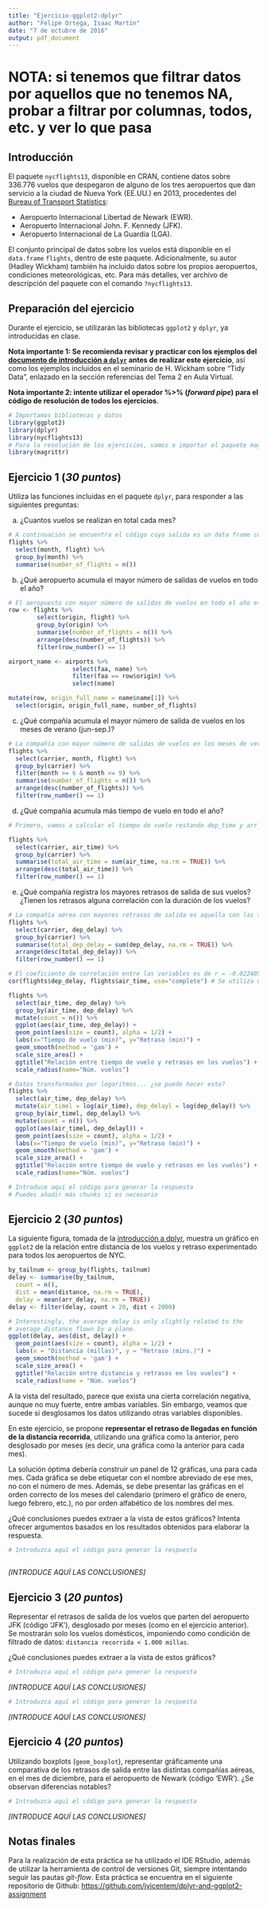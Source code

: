 ```yaml
---
title: "Ejercicio-ggplot2-dplyr"
author: "Felipe Ortega, Isaac Martín"
date: "7 de octubre de 2016"
output: pdf_document
---
```


# NOTA: si tenemos que filtrar datos por aquellos que no tenemos NA, probar a filtrar por columnas, todos, etc. y ver lo que pasa

## Introducción
El paquete `nycflights13`, disponible en CRAN, contiene datos sobre 336.776 vuelos
que despegaron de alguno de los tres aeropuertos que dan servicio a la ciudad
de Nueva York (EE.UU.) en 2013, procedentes del [Bureau of Transport Statistics](http://www.transtats.bts.gov/DatabaseInfo.asp?DB_ID=120&Link=0):

* Aeropuerto Internacional Libertad de Newark (EWR).
* Aeropuerto Internacional John. F. Kennedy (JFK).
* Aeropuerto Internacional de La Guardia (LGA).

El conjunto principal de datos sobre los vuelos está disponible en el `data.frame`
`flights`, dentro de este paquete. Adicionalmente, su autor (Hadley Wickham) también ha 
incluido datos sobre los propios aeropuertos, condiciones meteorológicas, etc. Para más
detalles, ver archivo de descripción del paquete con el comando `?nycflights13`.

## Preparación del ejercicio
Durante el ejercicio, se utilizarán las bibliotecas `ggplot2` y `dplyr`, ya introducidas
en clase.

**Nota importante 1: Se recomienda revisar y practicar con los ejemplos del 
[documento de introducción a
`dplyr`](https://cran.rstudio.com/web/packages/dplyr/vignettes/introduction.html) 
antes de realizar este ejercicio**, así como los ejemplos incluidos en el seminario de 
H. Wickham sobre "Tidy Data", enlazado en la sección referencias del Tema 2 en Aula Virtual.

**Nota importante 2: intente utilizar el operador %>% (*forward pipe*) para el código de resolución
de todos los ejercicios**.

```r
# Importamos bibliotecas y datos
library(ggplot2)
library(dplyr)
library(nycflights13)
# Para la resolución de los ejercicios, vamos a importar el paquete magrittr y así poder utilizar el operador
library(magrittr)
```

## Ejercicio 1 (*30 puntos*)

Utiliza las funciones incluidas en el paquete `dplyr`, para responder a las siguientes preguntas:

a) ¿Cuantos vuelos se realizan en total cada mes?

```r
# A continuación se encuentra el código cuya salida es un data frame con una columna llamada "month" donde se encuentran los meses representados por números y otra columna llamada "number_of_flights" que contiene el número de vuelos por cada mes
flights %>% 
  select(month, flight) %>% 
  group_by(month) %>% 
  summarise(number_of_flights = n())
```
b) ¿Qué aeropuerto acumula el mayor número de salidas de vuelos en todo el año?
```r
# El aeropuesto con mayor número de salidas de vuelos en todo el año es el correspondiente a las siglas EWR (Newark Liberty International Airport), con 120.835 vuelos en el año 2013
row <- flights %>%
        select(origin, flight) %>% 
        group_by(origin) %>%
        summarise(number_of_flights = n()) %>%
        arrange(desc(number_of_flights)) %>%
        filter(row_number() == 1)

airport_name <- airports %>%
                  select(faa, name) %>%
                  filter(faa == row$origin) %>%
                  select(name)

mutate(row, origin_full_name = name$name[1]) %>%
  select(origin, origin_full_name, number_of_flights)
```
c) ¿Qué compañía acumula el mayor número de salida de vuelos en los meses de verano (jun-sep.)?
```r
# La compañía con mayor número de salidas de vuelos en los meses de verano es UA (United Airlines), con 19.859 vuelos
flights %>%
  select(carrier, month, flight) %>%
  group_by(carrier) %>%
  filter(month >= 6 & month <= 9) %>%
  summarise(number_of_flights = n()) %>%
  arrange(desc(number_of_flights)) %>%
  filter(row_number() == 1)  
```
d) ¿Qué compañia acumula más tiempo de vuelo en todo el año?
```r
# Primero, vamos a calcular el tiempo de vuelo restando dep_time y arr_time. Sin embargo, dep_time y arr_time tienen time zone local de cada sitio, por lo que es preciso conocer esto antes.

flights %>%
  select(carrier, air_time) %>%
  group_by(carrier) %>%
  summarise(total_air_time = sum(air_time, na.rm = TRUE)) %>%
  arrange(desc(total_air_time)) %>%
  filter(row_number() == 1)  
```
e) ¿Qué compañía registra los mayores retrasos de salida de sus vuelos?
¿Tienen los retrasos alguna correlación con la duración de los vuelos?
```r
# La compañía aérea con mayores retrasos de salida es aquella con las siglas EV, acumulando un total de 1.024.829 minutos de retraso
flights %>%
  select(carrier, dep_delay) %>%
  group_by(carrier) %>%
  summarise(total_dep_delay = sum(dep_delay, na.rm = TRUE)) %>%
  arrange(desc(total_dep_delay)) %>%
  filter(row_number() == 1)  

# El coeficiente de correlación entre las variables es de r = -0.02240508, por lo que no hay una relación fuerte entre ellas
cor(flights$dep_delay, flights$air_time, use="complete") # Se utiliza use="complete" para no tener encuenta observaciones con valores faltantes

flights %>%
  select(air_time, dep_delay) %>%
  group_by(air_time, dep_delay) %>%
  mutate(count = n()) %>%
  ggplot(aes(air_time, dep_delay)) +
  geom_point(aes(size = count), alpha = 1/2) +
  labs(x="Tiempo de vuelo (min)", y="Retraso (min)") +
  geom_smooth(method = 'gam') +
  scale_size_area() +
  ggtitle("Relación entre tiempo de vuelo y retrasos en los vuelos") +
  scale_radius(name="Núm. vuelos")

# Datos transformados por logaritmos... ¿se puede hacer esto?
flights %>%
  select(air_time, dep_delay) %>%
  mutate(air_timel = log(air_time), dep_delayl = log(dep_delay)) %>%
  group_by(air_timel, dep_delayl) %>%
  mutate(count = n()) %>%
  ggplot(aes(air_timel, dep_delayl)) +
  geom_point(aes(size = count), alpha = 1/2) +
  labs(x="Tiempo de vuelo (min)", y="Retraso (min)") +
  geom_smooth(method = 'gam') +
  scale_size_area() +
  ggtitle("Relación entre tiempo de vuelo y retrasos en los vuelos") +
  scale_radius(name="Núm. vuelos")
```

```r
# Introduce aquí el código para generar la respuesta
# Puedes añadir más chunks si es necesario
```

## Ejercicio 2 (*30 puntos*)

La siguiente figura, tomada de la [introducción a dplyr](https://cran.rstudio.com/web/packages/dplyr/vignettes/introduction.html), muestra
un gráfico en `ggplot2` de la relación entre distancia de los vuelos y retraso experimentado
para todos los aeropuertos de NYC.

```r
by_tailnum <- group_by(flights, tailnum)
delay <- summarise(by_tailnum,
  count = n(),
  dist = mean(distance, na.rm = TRUE),
  delay = mean(arr_delay, na.rm = TRUE))
delay <- filter(delay, count > 20, dist < 2000)

# Interestingly, the average delay is only slightly related to the
# average distance flown by a plane.
ggplot(delay, aes(dist, delay)) +
  geom_point(aes(size = count), alpha = 1/2) +
  labs(x = "Distancia (millas)", y = "Retraso (mins.)") +
  geom_smooth(method = 'gam') +
  scale_size_area() +
  ggtitle("Relación entre distancia y retrasos en los vuelos") +
  scale_radius(name = "Núm. vuelos")
```

A la vista del resultado, parece que exista una cierta correlación negativa, aunque
no muy fuerte, entre ambas variables. Sin embargo, veamos que sucede si desglosamos 
los datos utilizando otras variables disponibles.

En este ejercicio, se propone **representar el retraso de llegadas
en función de la distancia recorrida**, utilizando una gráfica como la anterior,
pero desglosado por meses (es decir, una gráfica como la anterior para cada mes).

La solución óptima debería construir un panel de 12 gráficas, una para cada mes. Cada
gráfica se debe etiquetar con el nombre abreviado de ese mes, no con el número de mes. Además,
se debe presentar las gráficas en el orden correcto de los meses del calendario
(primero el gráfico de enero, luego febrero, etc.), no por orden alfabético de los 
nombres del mes.

¿Qué conclusiones puedes extraer a la vista de estos gráficos? Intenta ofrecer argumentos
basados en los resultados obtenidos para elaborar la respuesta.

```r
# Introduzca aquí el código para generar la respuesta
  
```

*[INTRODUCE AQUÍ LAS CONCLUSIONES]*

## Ejercicio 3 (*20 puntos*)

Representar el retrasos de salida de los vuelos que parten  del aeropuerto JFK 
(código 'JFK'), desglosado por meses (como en el ejercicio anterior). Se mostrarán solo
los vuelos domésticos, imponiendo como condición de filtrado de datos:
`distancia recorrida < 1.000 millas`.

¿Qué conclusiones puedes extraer a la vista de estos gráficos?

```r
# Introduzca aquí el código para generar la respuesta
```

*[INTRODUCE AQUÍ LAS CONCLUSIONES]*

```r
# Introduzca aquí el código para generar la respuesta
```

*[INTRODUCE AQUÍ LAS CONCLUSIONES]*

## Ejercicio 4 (*20 puntos*)
Utilizando boxplots (`geom_boxplot`), representar gráficamente una comparativa de los 
retrasos de salida entre las distintas compañías aéreas, en el mes de diciembre, para el 
aeropuerto de Newark (código 'EWR'). ¿Se observan diferencias notables?

```r
# Introduzca aquí el código para generar la respuesta
```

*[INTRODUCE AQUÍ LAS CONCLUSIONES]*

## Notas finales
Para la realización de esta práctica se ha utilizado el IDE RStudio, además de utilizar la herramienta de control de versiones Git, siempre intentando seguir las pautas *git-flow*. Esta práctica se encuentra en el siguiente repositorio de Github: [https://github.com/jvicentem/dplyr-and-ggplot2-assignment](https://github.com/jvicentem/dplyr-and-ggplot2-assignment)
